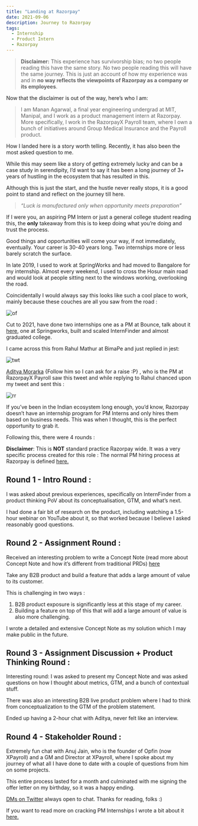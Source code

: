 ```yaml
---
title: "Landing at Razorpay"
date: 2021-09-06
description: Journey to Razorpay
tags:
  - Internship
  - Product Intern
  - Razorpay
---
```


> **Disclaimer:**  This experience has survivorship bias; no two people reading this have the same story. No two people reading this will have the same journey. This is just an account of how my experience was and in **no way reflects the viewpoints of Razorpay as a company or its employees**.

Now that the disclaimer is out of the way, here’s who I am:

> I am Manan Agarwal, a final year engineering undergrad at MIT, Manipal, and I work as a product management intern at Razorpay. More specifically, I work in the RazorpayX Payroll team, where I own a bunch of initiatives around Group Medical Insurance and the Payroll product.

How I landed here is a story worth telling. Recently, it has also been the most asked question to me.


While this may seem like a story of getting extremely lucky and can be a case study in serendipity, I’d want to say it has been a long journey of 3+ years of hustling in the ecosystem that has resulted in this. 

Although this is just the start, and the hustle never really stops, it is a good point to stand and reflect on the journey till here.

> *“Luck is manufactured only when opportunity meets preparation”*

If I were you, an aspiring PM Intern or just a general college student reading this, the **only** takeaway from this is to keep doing what you’re doing and trust the process. 

Good things and opportunities will come your way, if not immediately, eventually. Your career is 30-40 years long. Two internships more or less barely scratch the surface.





In late 2019, I used to work at SpringWorks and had moved to Bangalore for my internship. Almost every weekend, I used to cross the Hosur main road and would look at people sitting next to the windows working, overlooking the road.

Coincidentally I would always say this looks like such a cool place to work, mainly because these couches are all you saw from the road :

![of](./of.jpeg)

Cut to 2021, have done two internships one as a PM at Bounce, talk about it [here](https://www.mananagarwal.in/pm-internship-at-bounce-learnings-and-the-experience), one at Springworks, built and scaled InternFinder and almost graduated college. 

I came across this from Rahul Mathur at BimaPe and just replied in jest:

![twt](./twt.jpeg)


[Aditya Morarka](https://twitter.com/AdityaMorarka) {Follow him so I can ask for a raise :P} , who is the PM at RazorpayX Payroll saw this tweet and while replying to Rahul chanced upon my tweet and sent this :

![rr](./rr.jpeg)

If you’ve been in the Indian ecosystem long enough, you’d know, Razorpay doesn’t have an internship program for PM Interns and only hires them based on business needs. This was when I thought, this is the perfect opportunity to grab it.

Following this, there were 4 rounds :

**Disclaimer**: This is **NOT** standard practice Razorpay wide. It was a very specific process created for this role :
The normal PM hiring process at Razorpay is defined [here.](https://razorpay.com/unfiltered/how-we-hire-product-managers-and-what-to-expect-in-your-pm-interviews-at-razorpay/) 

## Round 1 - Intro Round :

I was asked about previous experiences, specifically on InternFinder from a product thinking PoV about its conceptualisation, GTM, and what’s next.

I had done a fair bit of research on the product, including watching a 1.5-hour webinar on YouTube about it, so that worked because I believe I asked reasonably good questions.

## Round 2 - Assignment Round :

Received an interesting problem to write a Concept Note (read more about Concept Note and how it’s different from traditional PRDs) [here](https://razorpay.com/unfiltered/how-razorpay-is-building-great-products-by-avoiding-traditional-prd-approach/#:~:text=A%20concept%20note%20is%20supposed,plan%20or%20a%20VC%20pitch.)

Take any B2B product and build a feature that adds a large amount of value to its customer.

This is challenging in two ways : 
1. B2B product exposure is significantly less at this stage of my career.
2. Building a feature on top of this that will add a large amount of value is also more challenging.


I wrote a detailed and extensive Concept Note as my solution which I may make public in the future.


## Round 3 - Assignment Discussion + Product Thinking Round :

Interesting round: I was asked to present my Concept Note and was asked questions on how I thought about metrics, GTM, and a bunch of contextual stuff. 

There was also an interesting B2B  live product problem where I had to think from conceptualization to the GTM of the problem statement.

Ended up having a 2-hour chat with Aditya, never felt like an interview.

## Round 4 - Stakeholder Round :

Extremely fun chat with Anuj Jain, who is the founder of Opfin (now XPayroll) and a GM and Director at XPayroll, where I spoke about my journey of what all I have done to date with a couple of questions from him on some projects.

This entire process lasted for a month and culminated with me signing the offer letter on my birthday, so it was a happy ending.


[DMs on Twitter](https://twitter.com/manan_0308) always open to chat. Thanks for reading, folks :)

If you want to read more on cracking PM Internships I wrote a bit about it [here.](https://www.mananagarwal.in/cracking-the-product-management-internship)
